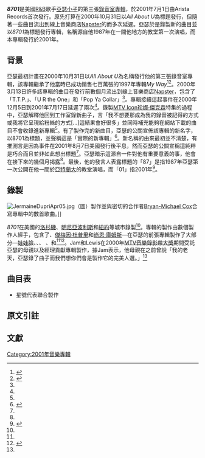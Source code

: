 {{Infobox album
|Name = 8701
|Type = studio
|Longtype  =
|Artist = [[亞瑟小子|亞瑟小子]]
|Cover = <!-- 檔案不存在 Usher8701Cover.jpg，可從英文維基百科取得 -->
|Alt =
|Caption =
|Released = 2001年7月1日
|Recorded = 
|Genre = [[節奏藍調|R&B]], [[流行音樂|流行]]
|Length = {{Duration|m=57|s=19}}
|Label = [[Arista_Records|Arista]]
|Producer = 亞瑟·雷蒙德 <small>（[[執行製作|執行製作]]）</small>、[[傑梅因·杜普里|傑梅因·杜普里]]<small>（[[執行製作|執行製作]]）</small>、Antonio "LA" Reid<small>（[[執行製作|執行製作]]）</small>、[[The_Neptunes|The Neptunes]]、[[娃娃臉_(藝人)|娃娃臉]]、[[Mike_City|Mike City]]、[[Bryan_Michael_Cox|Bryan Michael Cox]]、[[Jimmy_Jam_&_Terry_Lewis|Jimmy Jam & Terry Lewis]]、[[Kevin_"She'kspere"_Briggs|Kevin "She'kspere" Briggs]]
|Last album  = ''[[Live_(Usher_album)|Live]]''<br />(1999)
|This album  = '''''8701'''''<br />(2001)
|Next album  = ''[[Confessions_(亞瑟小子專輯)|Confessions]]''<br />(2004)
|Misc =
{{單曲
|Name = 8701
|Type = studio
|Single 1 = [[U_Remind_Me|U Remind Me]]
|Single 1 date  = 2001年5月19日
|Single 2 = [[U_Got_It_Bad|U Got It Bad]]
|Single 2 date  = 2001年9月4日
|Single 3 = [[U_Don't_Have_to_Call|U Don't Have to Call]]
|Single 3 date = 2002年1月12日
|Single 4 = [[U-Turn|U-Turn]]
|Single 4 date  = 2002年4月30日
}}
}}

'''''8701'''''是美國[[節奏藍調|R&B]]歌手[[亞瑟小子|亞瑟小子]]的第三張[[錄音室專輯|錄音室專輯]]，於2001年7月1日由Arista Records首次發行。原先打算在2000年10月31日以''All About U''為標題發行，但隨著一些曲目流出到線上音樂商店[[Napster|Napster]]的而多次延遲。亞瑟於是錄製新的曲目並以''8701''為標題發行專輯，名稱源自他1987年在一間他地方的教堂第一次演唱，而本專輯發行於2001年。

==背景==
亞瑟最初計畫在2000年10月31日以''All About U''為名稱發行他的第三張錄音室專輯，該專輯繼承了他當時已成功銷售七百萬張的1997年專輯''My Way''<ref name="delay">{{cite news|url=http://www.mtv.com/news/articles/1441602/usher-blames-album-delays-on-napster-leaks.jhtml|title=Usher Blames Album Delays On Napster Leaks|last=Schumacher-Rasmussen|first=Eric|date=July 11, 2001|publisher=[[MTV_News|MTV News]] ([[MTV_Networks|MTV Networks]])|accessdate=November 7, 2010|archive-date=2012-11-05|archive-url=https://web.archive.org/web/20121105211442/http://www.mtv.com/news/articles/1441602/usher-blames-album-delays-on-napster-leaks.jhtml|dead-url=no}}</ref><ref name="jive">{{cite web |url=http://www.jiverecords.com/artists/usher |title=Usher |publisher=[[RCA_Records|RCA Records]] |accessdate=March 3, 2011 |deadurl=yes |archiveurl=https://web.archive.org/web/20101206170442/http://www.jiverecords.com/artists/usher |archivedate=2010-12-06 }}</ref>。2000年3月13日許多該專輯的曲目在發行前數個月流出到線上音樂商店[[Napster|Napster]]，包含了「T.T.P.」、「U R the One」和「Pop Ya Collar」<ref name="delay"/>。專輯接續這起事件在2000年12月5日到2001年7月17日延遲了兩次<ref name="delay"/>。錄製[[MTV_Icon|MTV Icon]][[珍娜·傑克森|珍娜·傑克森]]特集的過程中，亞瑟解釋他回到工作室錄新曲子，言「我不想要那成為我的錄音被記得的方式或我將它呈現給粉絲的方式[...]這結果會好很多{{notetag|"I didn't want that to be the way my record was remembered or the way I would present that to my fans [...] It turned out a lot better"}}」並同時補充能夠在網站下載的曲目不會收錄進新專輯<ref name="delay"/>。有了製作完的新曲目，亞瑟的公關宣佈該專輯的新名字，以8701為標題，並聲稱這是「實際的新專輯{{notetag|"practically a new album"}}」<ref name="8701delay1">{{cite news|url=http://www.mtv.com/news/articles/1442899/20010417/usher.jhtml|title=Usher Turns U Into 8701|last=Reid|first=Shaheem|date=April 18, 2001|publisher=MTV News (MTV Networks)|accessdate=November 5, 2010|archive-date=2010-04-26|archive-url=https://web.archive.org/web/20100426184428/http://www.mtv.com/news/articles/1442899/20010417/usher.jhtml|dead-url=no}}</ref>。新名稱的由來最初並不清楚，有推測言是因為事件在2001年8月7日美國發行後平息，然而亞瑟的公關宣稱這純粹是巧合而且並非如此想出標題<ref name="8701delay1"/>。亞瑟暗示這源自一件對他有重要意義的事，他會在接下來的幾個月揭露<ref name="8701delay1"/>。最後，他的發言人表露標題的「87」是指1987年亞瑟第一次公開在他一間於[[亞特蘭大|亞特蘭大]]的教堂演唱，而「01」指2001年<ref name="Idon'tknowvideo">{{cite news|url=http://www.mtv.com/news/articles/1445067/20010710/puff_daddy.jhtml|title=P. Diddy Directing Video For Usher's 'I Don't Know'|last=Reid|first=Shaheem|date=July 11, 2001|publisher=MTV News (MTV Networks)|accessdate=November 7, 2010|archive-date=2010-04-26|archive-url=https://web.archive.org/web/20100426184924/http://www.mtv.com/news/articles/1445067/20010710/puff_daddy.jhtml|dead-url=no}}</ref>。

==錄製==
[[File:JermaineDupriApr05.jpg|right]]（圖）製作並與密切的合作者[[Bryan-Michael_Cox|Bryan-Michael Cox]]合寫專輯中的數首歌曲。]]

''8701''在美國的[[洛杉磯|洛杉磯]]、[[明尼亞波利斯|明尼亞波利斯]]和[[紐約|紐約]]等城市錄製<ref name="8701delay1"/>。專輯的製作由數個製作人經手，包含了{{le|2=The Neptunes}}、[[傑梅因·杜普里|傑梅因·杜普里]]和[[尚恩·庫姆斯|尚恩·庫姆斯]]—在亞瑟的前張專輯{{le|MY Way (專輯)|My Way (Usher album)|MY Way}}製作了大部分—[[娃娃臉_(藝人)|娃娃臉]]、{{le|2=Kevin "She'kspere" Briggs}}、{{le|2=Bryan-Michael Cox}}、{{le|2=Mike City}} 、和{{le|2=Jimmy Jam & Terry Lewis}}<ref name="8701delay1"/><ref name="jamandlewis">{{cite news|url=http://www.mtv.com/news/articles/1444448/jam-lewis-help-out-usher.jhtml|title=Jimmy Jam, Terry Lewis Visit House Of Usher|last=Reid|first=Shaheem|date=June 12, 2001|publisher=MTV News (MTV Networks)|accessdate=July 24, 2012|archive-date=2012-11-05|archive-url=https://web.archive.org/web/20121105211510/http://www.mtv.com/news/articles/1444448/jam-lewis-help-out-usher.jhtml|dead-url=no}}</ref>。Jam和Lewis在2000年[[MTV音樂錄影帶大獎|MTV音樂錄影帶大獎]]期間受託亞瑟的母親以及經理貢獻專輯製作，據Jam表示，他母親在之前曾說「我的老天，亞瑟錄了曲子而我們想你們會是製作它的完美人選{{notetag|"Oh my God, Usher's got this track and we thought you guys would be perfect to produce it"}}。」<ref name="jamandlewis"/>

==曲目表==
{{曲目表
|headline = 美國版本
|collapsed = no
|total_length = 57:19
|extra_column = 製作人
|title1 = Intro-Lude 8701
|extra1 = 雷蒙德, Jimmy Jam & Terry Lewis*
|length1 = 0:44
|writer1 = 亞瑟·雷蒙德
|title2 = U Remind Me
|extra2 = Clement, Jimmy Jam & Terry Lewis
|length2 = 4:26
|writer2  = Anita McCloud, Edmund "Butter" Clement
|title3 = I Don't Know
|extra3 = The Neptunes
|length3 = 4:26
|writer3= Pharrell Williams, Drayton Goss
|note3 = featuring P. Diddy
|title4 = Twork It Out
|extra4 = Jimmy Jam & Terry Lewis
|length4 = 4:42
|writer4 = 雷蒙德, James Harris III, Lewis
|title5  = U Got It Bad
|extra5 = Dupri
|length5 = 4:07
|writer5 = 雷蒙德, Jermaine Dupri, Bryan-Michael Cox
|title6 = If I Want To
|extra6 = Babyface, Dupri, Cox*
|length6 = 3:46
|writer6 = 雷蒙德, Babyface, Dupri, Cox, Christopher Wallace, Osten Harvey, Roger Troutman
|title7 = I Can't Let U Go
|extra7 = Dupri, Cox*
|length7 = 3:28
|writer7 = 雷蒙德, Dupri, Cox
|title8 = U Don't Have to Call
|extra8 = The Neptunes
|length8 = 4:29
|writer8 = Williams
|title9 = Without U (Interlude)
|extra9 = 雷蒙德, Jimmy Jam & Terry Lewis*
|length9 = 0:53
|writer9 = 雷蒙德
|title10 = Can U Help Me
|extra10 = Jimmy Jam & Terry Lewis
|length10 = 5:35
|writer10 = 雷蒙德, Harris III, Lewis
|title11 = How Do I Say
|extra11 = Jimmy Jam & Terry Lewis, James "Big Jim" Wright*
|length11 = 5:39
|writer11 = 雷蒙德, Harris III, Lewis
|title12 = Hottest Thing
|extra12 = Mike City
|length12 = 3:49
|writer12 = Michael Flowers
|title13 = Good Ol' Ghetto
|extra13 = Dupri, Cox*
|length13 = 4:00
|riter13 = Raymond, Dupri, Cox
|title14 = U-Turn
|extra14 = Dupri, Cox*
|length14 = 3:09
|writer14 = 雷蒙德, Dupri, Cox
|title15 = U R the One
|extra15 = Soulshock & Karlin
|length15 = 3:57
|writer15 = 雷蒙德, R.L. Huggar
}}
{{曲目表
|collapsed = yes
|total_length = 1:04:55
|headline = 國際版本
|extra_column = 製作人
|title1 = Intro-Lude 8701
|extra1 = 雷蒙德, Jimmy Jam & Terry Lewis*
|length1 = 0:44
|writer1 = 雷蒙德
|title2 = U Remind Me
|extra2 = Clement, Jimmy Jam & Terry Lewis
|length2 = 4:26
|writer2 = McCloud, Clement
|title3 = I Don't Know
|extra3 = The Neptunes
|length3 = 4:26
|writer3 = Williams, Daryton Goss
|note3 = featuring P. Diddy
|title4 = Twork It Out
|extra4 = Jimmy Jam & Terry Lewis
|length4 = 4:42
|writer4 = 雷蒙德, Harris III, Lewis
|title5 = U Got It Bad
|extra5 = Dupri
|length5 = 4:07
|writer5 = 雷蒙德, Dupri, Cox
|title6 = Pop Ya Collar
|extra6 = Briggs
|length6 = 3:35
|writer6 = 雷蒙德, Kevin "Shekspere" Briggs, Kandi Burruss
|title7 = If I Want To
|extra7 = Babyface, Dupri, Cox*
|length7 = 3:46
|writer7 = 雷蒙德, Babyface, Dupri, Cox, Wallace, Harvey, Troutman
|title8 = I Can't Let U Go
|extra8 = Dupri, Cox*
|length8 = 3:28
|writer8 = 雷蒙德, Dupri, Cox
|title9 = U Don't Have to Call
|extra9 = The Neptunes
|length9 = 4:29
|writer9 = Williams
|title10 = Without U (Interlude)
|extra10 = 雷蒙德, Jimmy Jam & Terry Lewis*
|length10 = 0:53
|writer10 = 雷蒙德
|title11 = Can U Help Me
|extra11 = Jimmy Jam & Terry Lewis
|length11 = 5:35
|writer11 = 雷蒙德, Harris III, Lewis
|title12 = How Do I Say
|extra12 = Jimmy Jam & Terry Lewis, Wright*
|length12 = 5:39
|writer12 = 雷蒙德, Harris III, Lewis
|title13 = Hottest Thing
|extra13 = City
|length13 = 3:49
|writer13 = Flowers
|title14 = Good Ol' Ghetto
|extra14 = Dupri, Cox*
|length14 = 4:00
|writer14 = 雷蒙德, Dupri, Cox
|title15 = U-Turn
|extra15 = Dupri, Cox*
|length15 = 3:09
|writer15 = 雷蒙德, Dupri, Cox
|title16 = T.T.P.
|extra16 = Dupri, Cox*
|length16 = 3:38
|writer16 = 雷蒙德, Dupri, Cox
|title17 = Separated
|extra17 = Jones
|length17 = 4:24
|writer17 = 雷蒙德, Daron Jones, Cedric Moore
}}
{{曲目表
|collapsed = yes
|headline = 日本紅利曲目
|extra_column = 製作人
|title18 = U Remind Me (KC's Smooth Remix)
|length18 = 4:32
|writer18 = McCloud, Clement
|note18 = featuring Chemistry
}}
{{曲目表
|collapsed = yes
|headline = 特別版紅利CD
|extra_column = 製作人
|title1 = Pop Ya Collar (G-Force Double Bass Flex)
|length1 = 5:50
|writer1 = 雷蒙德, Briggs, Burruss
|title2 = U Remind Me (Remix)
|length2 = 4:00
|writer2 = McCloud, Clement
|note2 = featuring Method Man and Blu Cantrell
|title3 = U Got It Bad (Soulpower Remix)
|extra3 = Soulshock and Karlin
|length3 = 4:12
|writer3 = 雷蒙德, Dupri, Cox
|title4 = U Got It Bad (Tee's Latin Remix)
|length4 = 8:03
|writer4 = 雷蒙德, Dupri, Cox
|title5 = U Got It Bad (Tee's Dub)
|length5 = 5:27
|writer5 = 雷蒙德, Dupri, Cox
|title6 = U-Turn (The Almighty Mix)
|length6 = 7:19
|writer6 = 雷蒙德, Dupri, Cox
|title7 = U Don't Have to Call (Pound Boys Boogie Vocal)
|extra7 = Craig C., Dealer
|length7 = 6:51
|writer7 = Williams
|title8 = U R the One
|length8 = 3:58
|writer8 = 雷蒙德, Huggar
}}
*星號代表聯合製作

==原文引註==
{{notefoot}}

==文獻==
{{reflist}}

[[Category:2001年音樂專輯|Category:2001年音樂專輯]]